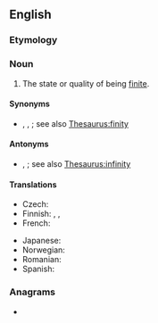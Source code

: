 ==English==

===Etymology===
{{suffix|en|finite|ness}}

===Noun===
{{en-noun|~|es}}

# The state or quality of being [[finite]].

====Synonyms====
* {{l|en|finitude}}, {{l|en|finity}}, {{l|en|limitedness}}; see also [[Thesaurus:finity]]

====Antonyms====
* {{l|en|infiniteness}}, {{l|en|infinity}}; see also [[Thesaurus:infinity]]

====Translations====
{{trans-top|the state of being finite}}
* Czech: {{t|cs|konečnost|f}}
* Finnish: {{t+|fi|finiittisyys}}, {{t+|fi|rajallisuus}}, {{t+|fi|äärellisyys}}
* French: {{t+|fr|finité|f}}
{{trans-mid}}
* Japanese: {{t|ja|有限性|tr=ゆうげんせい, yūgen-sei|sc=Jpan}}
* Norwegian: {{t|no|endelighet}}
* Romanian: {{t|ro|finitate|f}}
* Spanish: {{t|es|finitud|m}}
{{trans-bottom}}

===Anagrams===
* {{anagrams|en|a=eefiinnsst|Feinsteins}}